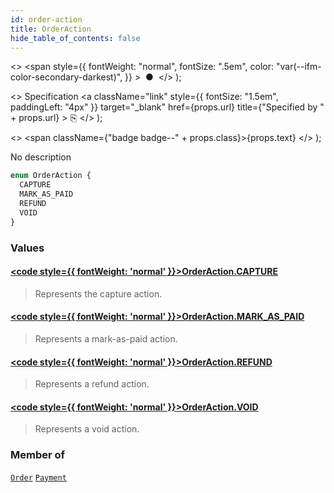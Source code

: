 ```yaml
---
id: order-action
title: OrderAction
hide_table_of_contents: false
---
```


  <>
    <span
      style={{
        fontWeight: "normal",
        fontSize: ".5em",
        color: "var(--ifm-color-secondary-darkest)",
      }}
    >
      &nbsp;●&nbsp;
    </span>
  </>
);

  <>
    Specification
    <a
      className="link"
      style={{ fontSize: "1.5em", paddingLeft: "4px" }}
      target="\_blank"
      href={props.url}
      title={"Specified by " + props.url}
    >
      ⎘
    </a>
  </>
);

  <>
    <span className={"badge badge--" + props.class}>{props.text}</span>
  </>
);

No description

```graphql
enum OrderAction {
  CAPTURE
  MARK_AS_PAID
  REFUND
  VOID
}
```

### Values

#### [<code style={{ fontWeight: 'normal' }}>OrderAction.<b>CAPTURE</b></code>](#)

> Represents the capture action.

#### [<code style={{ fontWeight: 'normal' }}>OrderAction.<b>MARK_AS_PAID</b></code>](#)

> Represents a mark-as-paid action.

#### [<code style={{ fontWeight: 'normal' }}>OrderAction.<b>REFUND</b></code>](#)

> Represents a refund action.

#### [<code style={{ fontWeight: 'normal' }}>OrderAction.<b>VOID</b></code>](#)

> Represents a void action.

### Member of

[`Order`](../../api-reference/orders/objects/order) <Badge class="secondary" text="object"/><Bullet />[`Payment`](../../api-reference/payments/objects/payment) <Badge class="secondary" text="object"/>
